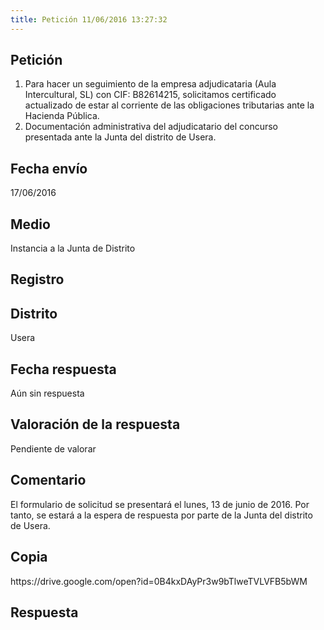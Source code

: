 ```yaml
---
title: Petición 11/06/2016 13:27:32
---
```



## Petición
1. Para hacer un seguimiento de la empresa adjudicataria (Aula Intercultural, SL) con CIF: B82614215, solicitamos certificado actualizado de estar al corriente de las obligaciones tributarias ante la Hacienda Pública.
2. Documentación administrativa del adjudicatario del concurso presentada ante la Junta del distrito de Usera.


## Fecha envío
17/06/2016


## Medio
Instancia a la Junta de Distrito


## Registro



## Distrito
Usera


## Fecha respuesta
Aún sin respuesta


## Valoración de la respuesta
Pendiente de valorar


## Comentario
El formulario de solicitud se presentará el lunes, 13 de junio de 2016. Por tanto, se estará a la espera de respuesta por parte de la Junta del distrito de Usera.


## Copia
https://drive.google.com/open?id=0B4kxDAyPr3w9bTlweTVLVFB5bWM


## Respuesta



